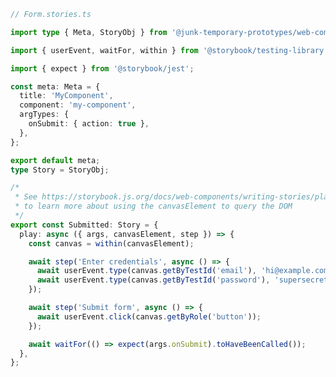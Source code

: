 ```ts
// Form.stories.ts

import type { Meta, StoryObj } from '@junk-temporary-prototypes/web-components';

import { userEvent, waitFor, within } from '@storybook/testing-library';

import { expect } from '@storybook/jest';

const meta: Meta = {
  title: 'MyComponent',
  component: 'my-component',
  argTypes: {
    onSubmit: { action: true },
  },
};

export default meta;
type Story = StoryObj;

/*
 * See https://storybook.js.org/docs/web-components/writing-stories/play-function#working-with-the-canvas
 * to learn more about using the canvasElement to query the DOM
 */
export const Submitted: Story = {
  play: async ({ args, canvasElement, step }) => {
    const canvas = within(canvasElement);

    await step('Enter credentials', async () => {
      await userEvent.type(canvas.getByTestId('email'), 'hi@example.com');
      await userEvent.type(canvas.getByTestId('password'), 'supersecret');
    });

    await step('Submit form', async () => {
      await userEvent.click(canvas.getByRole('button'));
    });

    await waitFor(() => expect(args.onSubmit).toHaveBeenCalled());
  },
};
```
